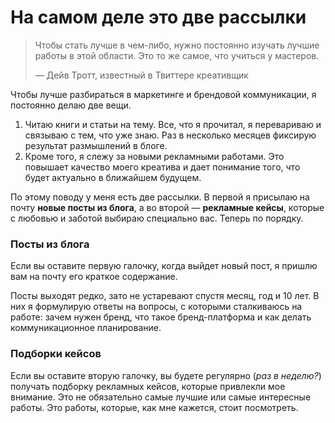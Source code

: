 

<SEO title="Рассылка"/>

<h1 style={{ marginTop: rhythm(1) }}>На самом деле это две рассылки</h1>

<Subscription2 />

> Чтобы стать лучше в чем-либо, нужно постоянно изучать лучшие работы в этой области. Это то же самое, что учиться у мастеров.
> 
> — Дейв Тротт, известный в Твиттере креативщик

Чтобы лучше разбираться в маркетинге и брендовой коммуникации, я постоянно делаю две вещи.

1. Читаю книги и статьи на тему. Все, что я прочитал, я перевариваю и связываю с тем, что уже знаю. Раз в несколько месяцев фиксирую результат размышлений в блоге.
2. Кроме того, я слежу за новыми рекламными работами. Это повышает качество моего креатива и дает понимание того, что будет актуально в ближайшем будущем.

По этому поводу у меня есть две рассылки. В первой я присылаю на почту <strong>новые посты из блога</strong>, а во второй — <strong>рекламные кейсы</strong>, которые с любовью и заботой выбираю специально вас. Теперь по порядку.

<Subscription3 />

### Посты из блога
Если вы оставите первую галочку, когда выйдет новый пост, я пришлю вам на почту его краткое содержание.

Посты выходят редко, зато не устаревают спустя месяц, год и 10 лет. В них я формулирую ответы на вопросы, с которыми сталкиваюсь на работе: зачем нужен бренд, что такое бренд-платформа и как делать коммуникационное планирование.

### Подборки кейсов
Если вы оставите вторую галочку, вы будете регулярно (_раз в неделю?_) получать подборку рекламных кейсов, которые привлекли мое внимание. Это не обязательно самые лучшие или самые интересные работы. Это работы, которые, как мне кажется, стоит посмотреть.